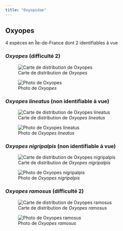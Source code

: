 ```yaml
---
title: "Oxyopidae"
---
```




## Oxyopes

4 espèces en Île-de-France dont 2 identifiables à vue



### *Oxyopes* (difficulté 2)

![Carte de distribution de *Oxyopes*](https://asfra.fr/Site/User_pages/Atlas/LR_ASFRA_Oxyopidae_Oxyopes_2022-03-10.jpeg)

![Photo de *Oxyopes*](chemin/vers/photo.jpg)



### *Oxyopes lineatus* (non identifiable à vue)

![Carte de distribution de *Oxyopes lineatus*](https://asfra.fr/Site/User_pages/Atlas/LR_ASFRA_Oxyopidae_Oxyopes%20lineatus_2022-03-10.jpeg)

![Photo de *Oxyopes lineatus*](chemin/vers/photo.jpg)



### *Oxyopes nigripalpis* (non identifiable à vue)

![Carte de distribution de *Oxyopes nigripalpis*](https://asfra.fr/Site/User_pages/Atlas/LR_ASFRA_Oxyopidae_Oxyopes%20nigripalpis_2022-03-10.jpeg)

![Photo de *Oxyopes nigripalpis*](chemin/vers/photo.jpg)



### *Oxyopes ramosus* (difficulté 2)

![Carte de distribution de *Oxyopes ramosus*](https://asfra.fr/Site/User_pages/Atlas/LR_ASFRA_Oxyopidae_Oxyopes%20ramosus_2022-03-10.jpeg)

![Photo de *Oxyopes ramosus*](chemin/vers/photo.jpg)



